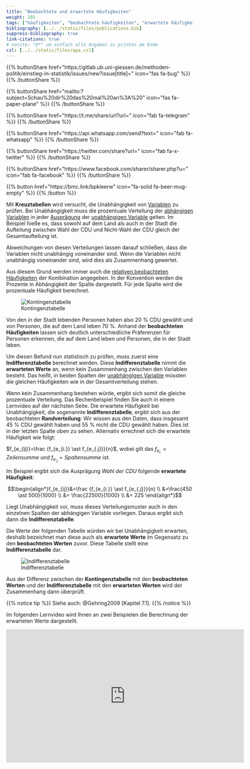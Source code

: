 ```yaml
---
title: "Beobachtete und erwartete Häufigkeiten"
weight: 101
tags: ["häufigkeiten", "beobachtete häufigkeiten", "erwartete häufigkeiten", "kreuztabellen", "lernvideo"]
bibliography: [../../static/files/publications.bib]
suppress-bibliography: true
link-citations: true
# nocite: "@*" um einfach alle Angaben zu printen am Ende
csl: [../../static/files/apa.csl]
---
```


{{% buttonShare href=\"https\:\/\/gitlab.ub.uni-giessen.de\/methoden-politik\/einstieg-in-statistik\/issues\/new?issue[title]=\" icon=\"fas fa-bug\" %}} {{% /buttonShare %}} 

{{% buttonShare href=\"mailto\:?subject=Schau\%20dir\%20das\%20mal\%20an\%3A\%20\" icon=\"fas fa-paper-plane\" %}} {{% /buttonShare %}}

{{% buttonShare href=\"https\:\/\/t.me\/share\/url?url=\" icon=\"fab fa-telegram\" %}} {{% /buttonShare %}}

{{% buttonShare href=\"https\:\/\/api.whatsapp.com\/send?text=\" icon=\"fab fa-whatsapp\" %}} {{% /buttonShare %}}

{{% buttonShare href=\"https\:\/\/twitter.com\/share?url=\" icon=\"fab fa-x-twitter\" %}} {{% /buttonShare %}}

{{% buttonShare href=\"https\:\/\/www.facebook.com\/sharer\/sharer.php?u=\" icon=\"fab fa-facebook\" %}} {{% /buttonShare %}}

{{% button href=\"https\:\/\/bmc.link\/bpkleerw\" icon=\"fa-solid fa-beer-mug-empty\" %}} {{% /button %}}

Mit **Kreuztabellen** wird versucht, die Unabhängigkeit von [Variablen](../../glossar/variable/index.html) zu prüfen. Bei Unabhängigkeit muss die prozentuale Verteilung der [abhängigen Variablen](../../glossar/abhaengigevariable/index.html) in jeder [Ausprägung](../../glossar/merkmalsauspraegung/index.html) der [unabhängigen Variable](../../glossar/unabhaengigevariable/index.html) gelten. Im Beispiel hieße es, dass sowohl auf dem Land als auch in der Stadt die Aufteilung zwischen Wahl der CDU und Nicht-Wahl der CDU gleich der Gesamtaufteilung ist.

Abweichungen von diesen Verteilungen lassen darauf schließen, dass die Variablen nicht unabhängig voneinander sind. Wenn die Variablen nicht unabhängig voneinander sind, wird dies als Zusammenhang gewertet.

Aus diesem Grund werden immer auch die [relativen beobachteten Häufigkeiten](../../glossar/relativehaeufigkeit/index.html) der Kombination angegeben. In der Konvention werden die Prozente in Abhängigkeit der Spalte dargestellt. Für jede Spalte wird die prozentuale Häufigkeit berechnet.

![Kontingenztabelle](../images/chi-kontingenz.png)

Von den in der Stadt lebenden Personen haben also 20 % CDU gewählt und von Personen, die auf dem Land leben 70 %. Anhand der **beobachteten Häufigkeiten** lassen sich deutlich unterschiedliche Präferenzen für Personen erkennen, die auf dem Land leben und Personen, die in der Stadt leben.

Um diesen Befund nun statistisch zu prüfen, muss zuerst eine **Indifferenztabelle** berechnet werden. Diese **Indifferenztabelle** nimmt die **erwarteten Werte** an, wenn kein Zusammenhang zwischen den Variablen besteht. Das heißt, in beiden Spalten der [unabhängigen Variable](../../glossar/unabhaengigevariable/index.html) müssten die gleichen Häufigkeiten wie in der Gesamtverteilung stehen.

Wenn kein Zusammenhang bestehen würde, ergibt sich somit die gleiche prozentuale Verteilung. Das Rechenbeispiel finden Sie auch in einem Lernvideo auf der nächsten Seite. Die erwartete Häufigkeit bei Unabhängigkeit, die sogenannte **Indifferenztabelle**, ergibt sich aus der beobachteten **Randverteilung**: Wir wissen aus den Daten, dass insgesamt 45 % CDU gewählt haben und 55 % nicht die CDU gewählt haben. Dies ist in der letzten Spalte oben zu sehen. Alternativ errechnet sich die erwartete Häufigkeit wie folgt:

$f_{e_{ij}}=\frac {f_{e_{i.}} \ast f_{e_{.j}}}{n}$, wobei gilt das $f_{e_{i.}}=Zeilensumme$ und $f_{e_{.j}}=Spaltensumme$ ist.

Im Beispiel ergibt sich die Ausprägung *Wahl der CDU* folgende **erwartete Häufigkeit**:

$$\begin{align*}f_{e_{ij}}&=\frac {f_{e_{i.}} \ast f_{e_{.j}}}{n} \\ &=\frac{450 \ast 500}{1000} \\ &= \frac{22500}{1000} \\ &= 225 \end{align*}$$

Liegt Unabhängigkeit vor, muss dieses Verteilungsmuster auch in den einzelnen Spalten der abhängigen Variable vorliegen. Daraus ergibt sich dann die **Indifferenztabelle**.

Die Werte der folgenden Tabelle würden wir bei Unabhängigkeit erwarten, deshalb bezeichnet man diese auch als **erwartete Werte** im Gegensatz zu den **beobachteten Werten** zuvor. Diese Tabelle stellt eine **Indifferenztabelle** dar.

![Indifferenztabelle](../images/chi-indifferenz.png)

Aus der Differenz zwischen der **Kontingenztabelle** mit den **beobachteten Werten** und der **Indifferenztabelle** mit den **erwarteten Werten** wird der Zusammenhang dann überprüft.

{{% notice tip %}}
Siehe auch: @Gehring2009 [Kapitel 7.1].
{{% /notice %}}


Im folgenden Lernvideo wird Ihnen an zwei Beispielen die Berechnung der erwarteten Werte dargestellt.

<center>
<iframe src="https://player.vimeo.com/video/506077011?quality=720p&dnt=1" width="640" height="360" frameborder="0" allow="autoplay; fullscreen; picture-in-picture" allowfullscreen referrerpolicy="noreferrer"></iframe>
</center>